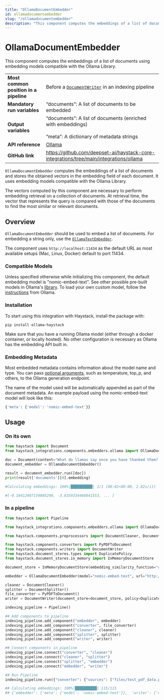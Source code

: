 ```yaml
---
title: "OllamaDocumentEmbedder"
id: ollamadocumentembedder
slug: "/ollamadocumentembedder"
description: "This component computes the embeddings of a list of documents using embedding models compatible with the Ollama Library."
---
```


# OllamaDocumentEmbedder

This component computes the embeddings of a list of documents using embedding models compatible with the Ollama Library.

|  |  |
| --- | --- |
| **Most common position in a pipeline** | Before a [`DocumentWriter`](../writers/documentwriter.mdx)  in an indexing pipeline |
| **Mandatory run variables** | “documents”: A list of documents to be embedded |
| **Output variables** | “documents”: A list of documents (enriched with embeddings)  <br /> <br />“meta”: A dictionary of metadata strings |
| **API reference** | [Ollama](/reference/integrations-ollama) |
| **GitHub link** | https://github.com/deepset-ai/haystack-core-integrations/tree/main/integrations/ollama |

`OllamaDocumentEmbedder` computes the embeddings of a list of documents and stores the obtained vectors in the embedding field of each document. It uses embedding models compatible with the Ollama Library.

The vectors computed by this component are necessary to perform embedding retrieval on a collection of documents. At retrieval time, the vector that represents the query is compared with those of the documents to find the most similar or relevant documents.

## Overview

`OllamaDocumentEmbedder` should be used to embed a list of documents. For embedding a string only, use the [`OllamaTextEmbedder`](ollamatextembedder.mdx).

The component uses `http://localhost:11434` as the default URL as most available setups (Mac, Linux, Docker) default to port 11434.

### Compatible Models

Unless specified otherwise while initializing this component, the default embedding model is "nomic-embed-text". See other possible pre-built models in Ollama's [library](https://ollama.ai/library). To load your own custom model, follow the [instructions](https://github.com/ollama/ollama/blob/main/docs/modelfile.md) from Ollama.

### Installation

To start using this integration with Haystack, install the package with:

```shell
pip install ollama-haystack
```

Make sure that you have a running Ollama model (either through a docker container, or locally hosted). No other configuration is necessary as Ollama has the embedding API built in.

### Embedding Metadata

Most embedded metadata contains information about the model name and type. You can pass [optional arguments](https://github.com/jmorganca/ollama/blob/main/docs/modelfile.md#valid-parameters-and-values), such as temperature, top_p, and others, to the Ollama generation endpoint.

The name of the model used will be automatically appended as part of the document metadata. An example payload using the nomic-embed-text model will look like this:

```python
{'meta': {'model': 'nomic-embed-text'}}
```

## Usage

### On its own

```python
from haystack import Document
from haystack_integrations.components.embedders.ollama import OllamaDocumentEmbedder

doc = Document(content="What do llamas say once you have thanked them? No probllama!")
document_embedder = OllamaDocumentEmbedder()

result = document_embedder.run([doc])
print(result['documents'][0].embedding)

#Calculating embeddings: 100%|██████████| 1/1 [00:02<00:00, 2.82s/it]

#[-0.16412407159805298, -3.8359334468841553, ... ]
```

### In a pipeline

```python
from haystack import Pipeline

from haystack_integrations.components.embedders.ollama import OllamaDocumentEmbedder

from haystack.components.preprocessors import DocumentCleaner, DocumentSplitter

from haystack.components.converters import PyPDFToDocument
from haystack.components.writers import DocumentWriter
from haystack.document_stores.types import DuplicatePolicy
from haystack.document_stores.in_memory import InMemoryDocumentStore

document_store = InMemoryDocumentStore(embedding_similarity_function="cosine")

embedder = OllamaDocumentEmbedder(model="nomic-embed-text", url="http://localhost:11434") # This is the default model and URL

cleaner = DocumentCleaner()
splitter = DocumentSplitter()
file_converter = PyPDFToDocument()
writer = DocumentWriter(document_store=document_store, policy=DuplicatePolicy.OVERWRITE)

indexing_pipeline = Pipeline()

## Add components to pipeline
indexing_pipeline.add_component("embedder", embedder)
indexing_pipeline.add_component("converter", file_converter)
indexing_pipeline.add_component("cleaner", cleaner)
indexing_pipeline.add_component("splitter", splitter)
indexing_pipeline.add_component("writer", writer)

## Connect components in pipeline
indexing_pipeline.connect("converter", "cleaner")
indexing_pipeline.connect("cleaner", "splitter")
indexing_pipeline.connect("splitter", "embedder")
indexing_pipeline.connect("embedder", "writer")

## Run Pipeline
indexing_pipeline.run({"converter": {"sources": ["files/test_pdf_data.pdf"]}})

## Calculating embeddings: 100%|██████████| 115/115
## {'embedder': {'meta': {'model': 'nomic-embed-text'}},  'writer': {'documents_written': 115}}
```
